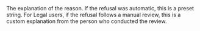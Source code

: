 <ResponseField name="Value" type="string">
The explanation of the reason. If the refusal was automatic, this is a preset string. For Legal users, if the refusal follows a manual review, this is a custom explanation from the person who conducted the review.
</ResponseField>